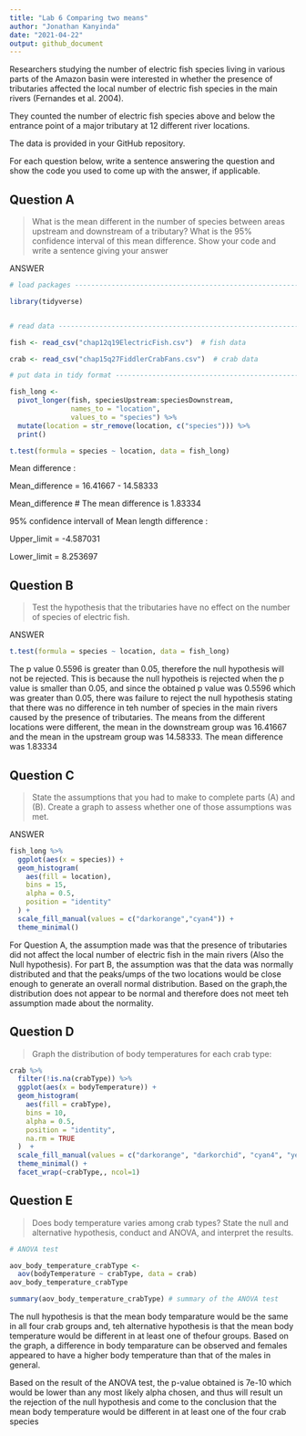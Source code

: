 ```yaml
---
title: "Lab 6 Comparing two means"
author: "Jonathan Kanyinda"
date: "2021-04-22"
output: github_document
---
```



Researchers studying the number of electric fish species living in various parts of the Amazon basin were interested in whether the presence of tributaries affected the local number of electric fish species in the main rivers (Fernandes et al. 2004).

They counted the number of electric fish species above and below the entrance point of a major tributary at 12 different river locations.

The data is provided in your GitHub repository.

For each question below, write a sentence answering the question and show the code you used to come up with the answer, if applicable.

## Question A

> What is the mean different in the number of species between areas upstream and downstream of a tributary? What is the 95% confidence interval of this mean difference. Show your code and write a sentence giving your answer

ANSWER

```r

# load packages -----------------------------------------------------------

library(tidyverse)


# read data ---------------------------------------------------------------

fish <- read_csv("chap12q19ElectricFish.csv")  # fish data

crab <- read_csv("chap15q27FiddlerCrabFans.csv")  # crab data

# put data in tidy format ------------------------------------------------

fish_long <- 
  pivot_longer(fish, speciesUpstream:speciesDownstream,
               names_to = "location",
               values_to = "species") %>% 
  mutate(location = str_remove(location, c("species"))) %>% 
  print()

t.test(formula = species ~ location, data = fish_long)
```

 Mean difference :

Mean_difference = 16.41667 - 14.58333

Mean_difference # The mean difference is 1.83334

 95% confidence intervall of Mean length difference :

Upper_limit = -4.587031

Lower_limit = 8.253697


## Question B

> Test the hypothesis that the tributaries have no effect on the number of species of electric fish.

ANSWER

```r
t.test(formula = species ~ location, data = fish_long)
```

The p value 0.5596 is greater than  0.05, therefore the null hypothesis will not be rejected. This is because the null hypotheis is rejected when the p value is smaller than 0.05, and since the obtained p value was 0.5596 which was greater than 0.05, there was failure to reject the null hypothesis stating that there was no difference in teh number of species in the main rivers caused by the presence of tributaries.
The means from the different locations were different, the mean in the downstream group was  16.41667 and the mean in the upstream group was 14.58333. The mean difference was 1.83334

## Question C

> State the assumptions that you had to make to complete parts (A) and (B). Create a graph to assess whether one of those assumptions was met.

ANSWER

```r
fish_long %>% 
  ggplot(aes(x = species)) +
  geom_histogram(
    aes(fill = location), 
    bins = 15, 
    alpha = 0.5, 
    position = "identity"
  ) +
  scale_fill_manual(values = c("darkorange","cyan4")) +
  theme_minimal()
```




For Question A, the assumption made was that the presence of tributaries did not affect the local
number of electric fish in the main rivers (Also the Null hypothesis). For part B, the assumption 
was that the data was normally distributed and that the peaks/umps of the two locations 
would be close enough to generate an overall normal distribution.
Based on the graph,the distribution does not appear to be normal and therefore
does not meet teh assumption made about the normality.




## Question D 

>Graph the distribution of body temperatures for each crab type:

```r
crab %>% 
  filter(!is.na(crabType)) %>% 
  ggplot(aes(x = bodyTemperature)) +
  geom_histogram(
    aes(fill = crabType), 
    bins = 10, 
    alpha = 0.5, 
    position = "identity",
    na.rm = TRUE
  )  + 
  scale_fill_manual(values = c("darkorange", "darkorchid", "cyan4", "yellow")) +
  theme_minimal() +
  facet_wrap(~crabType,, ncol=1)
```






## Question E

>Does body temperature varies among crab types? State the null and alternative hypothesis, conduct and ANOVA, and interpret the results.

```r
# ANOVA test

aov_body_temperature_crabType <-
  aov(bodyTemperature ~ crabType, data = crab)
aov_body_temperature_crabType

summary(aov_body_temperature_crabType) # summary of the ANOVA test

```



The null hypothesis is that the mean body temparature would be the same in all four crab groups and,
teh alternative hypothesis is that the mean body temperature would be different in at least one of 
thefour groups.
Based on the graph, a difference in body temparature can be observed and females appeared to have a 
higher body temperature than that of the males in general.

Based on the result of the ANOVA test, the p-value obtained is 7e-10 which would be lower than any
most likely alpha chosen, and thus will result un the rejection of the null hypothesis and come to 
the conclusion that the mean body temperature would be different in at least one of the four
crab species


